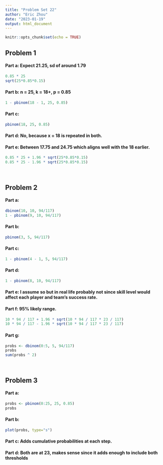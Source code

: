 ---
title: "Problem Set 22"
author: "Eric Zhou"
date: "2023-01-19"
output: html_document
---

```{r setup, include=FALSE}
knitr::opts_chunk$set(echo = TRUE)
```

## **Problem 1**
#### **Part a**: Expect 21.25, sd of around 1.79
```{r}
0.85 * 25
sqrt(25*0.85*0.15)
```

#### **Part b**: n = 25, k = 18+, p = 0.85
```{r}
1 - pbinom(18 - 1, 25, 0.85)
```

#### **Part c**: 
```{r}
pbinom(18, 25, 0.85)
```

#### **Part d**: No, because x = 18 is repeated in both.
#### **Part e**: Between 17.75 and 24.75 which aligns well with the 18 earlier.
```{r}
0.85 * 25 + 1.96 * sqrt(25*0.85*0.15)
0.85 * 25 - 1.96 * sqrt(25*0.85*0.15)
```

<br>

## **Problem 2**
#### **Part a**: 
```{r}
dbinom(10, 10, 94/117)
1 - pbinom(9, 10, 94/117)
```

#### **Part b**: 
```{r}
pbinom(3, 5, 94/117)
```

#### **Part c**: 
```{r}
1 - pbinom(4 - 1, 5, 94/117)
```

#### **Part d**: 
```{r}
1 - pbinom(8, 10, 94/117)
```

#### **Part e**: I assume so but in real life probably not since skill level would affect each player and team's success rate.
#### **Part f**: 95% likely range.
```{r}
10 * 94 / 117 + 1.96 * sqrt(10 * 94 / 117 * 23 / 117)
10 * 94 / 117 - 1.96 * sqrt(10 * 94 / 117 * 23 / 117)
```

#### **Part g**: 
```{r}
probs <- dbinom(0:5, 5, 94/117)
probs
sum(probs ^ 2)
```

<br>

## **Problem 3**
#### **Part a**: 
```{r}
probs <- pbinom(0:25, 25, 0.85)
probs
```

#### **Part b**: 
```{r}
plot(probs, type="s")
```

#### **Part c**: Adds cumulative probabilities at each step.
#### **Part d**: Both are at 23, makes sense since it adds enough to include both thresholds


